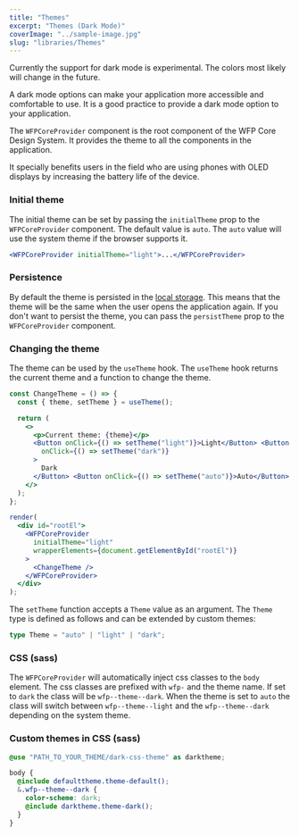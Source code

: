 ```yaml
---
title: "Themes"
excerpt: "Themes (Dark Mode)"
coverImage: "../sample-image.jpg"
slug: "libraries/Themes"
---
```


<Callout kind="warning">

Currently the support for dark mode is experimental. The colors most likely will change in the future.

</Callout>

A dark mode options can make your application more accessible and comfortable to use. It is a good practice to provide a dark mode option to your application.

The `WFPCoreProvider` component is the root component of the WFP Core Design System. It provides the theme to all the components in the application.

It specially benefits users in the field who are using phones with OLED displays by increasing the battery life of the device.

### Initial theme

The initial theme can be set by passing the `initialTheme` prop to the `WFPCoreProvider` component. The default value is `auto`. The `auto` value will use the system theme if the browser supports it.

```jsx
<WFPCoreProvider initialTheme="light">...</WFPCoreProvider>
```

### Persistence

By default the theme is persisted in the [local storage](https://developer.mozilla.org/en-US/docs/Web/API/Window/localStorage). This means that the theme will be the same when the user opens the application again. If you don't want to persist the theme, you can pass the `persistTheme` prop to the `WFPCoreProvider` component.

### Changing the theme

The theme can be used by the `useTheme` hook. The `useTheme` hook returns the current theme and a function to change the theme.

```jsx live noInline
const ChangeTheme = () => {
  const { theme, setTheme } = useTheme();

  return (
    <>
      <p>Current theme: {theme}</p>
      <Button onClick={() => setTheme("light")}>Light</Button> <Button
        onClick={() => setTheme("dark")}
      >
        Dark
      </Button> <Button onClick={() => setTheme("auto")}>Auto</Button>
    </>
  );
};

render(
  <div id="rootEl">
    <WFPCoreProvider
      initialTheme="light"
      wrapperElements={document.getElementById("rootEl")}
    >
      <ChangeTheme />
    </WFPCoreProvider>
  </div>
);
```

The `setTheme` function accepts a `Theme` value as an argument. The `Theme` type is defined as follows and can be extended by custom themes:

```ts
type Theme = "auto" | "light" | "dark";
```

### CSS (sass)

The `WFPCoreProvider` will automatically inject css classes to the `body` element. The css classes are prefixed with `wfp-` and the theme name. If set to `dark` the class will be `wfp--theme--dark`. When the theme is set to `auto` the class will switch between `wfp--theme--light` and the `wfp--theme--dark` depending on the system theme.

### Custom themes in CSS (sass)

```scss
@use "PATH_TO_YOUR_THEME/dark-css-theme" as darktheme;

body {
  @include defaulttheme.theme-default();
  &.wfp--theme--dark {
    color-scheme: dark;
    @include darktheme.theme-dark();
  }
}
```
